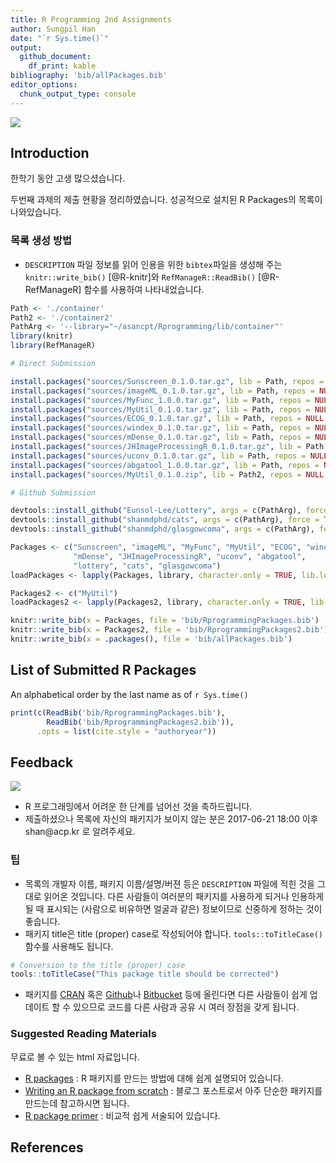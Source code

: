 ```yaml
---
title: R Programming 2nd Assignments
author: Sungpil Han
date: "`r Sys.time()`"
output: 
  github_document:
    df_print: kable
bibliography: 'bib/allPackages.bib'
editor_options: 
  chunk_output_type: console
---
```


![](gif/program.gif) 

## Introduction

한학기 동안 고생 많으셨습니다. 

두번째 과제의 제출 현황을 정리하였습니다. 성공적으로 설치된 R Packages의 목록이 나와있습니다.

### 목록 생성 방법

- `DESCRIPTION` 파일 정보를 읽어 인용을 위한 `bibtex`파일을 생성해 주는 `knitr::write_bib()` [@R-knitr]와 `RefManageR::ReadBib()` [@R-RefManageR] 함수를 사용하여 나타내었습니다. 

```r
Path <- './container'
Path2 <- './container2'
PathArg <- '--library="~/asancpt/Rprogramming/lib/container"'
library(knitr)
library(RefManageR)
```

```r
# Direct Submission

install.packages("sources/Sunscreen_0.1.0.tar.gz", lib = Path, repos = NULL, type = "source")
install.packages("sources/imageML_0.1.0.tar.gz", lib = Path, repos = NULL, type = "source") # Error
install.packages("sources/MyFunc_1.0.0.tar.gz", lib = Path, repos = NULL, type = "source") 
install.packages("sources/MyUtil_0.1.0.tar.gz", lib = Path, repos = NULL, type = "source") 
install.packages("sources/ECOG_0.1.0.tar.gz", lib = Path, repos = NULL, type = "source")
install.packages("sources/windex_0.1.0.tar.gz", lib = Path, repos = NULL, type = "source")
install.packages("sources/mDense_0.1.0.tar.gz", lib = Path, repos = NULL, type = "source")
install.packages("sources/JHImageProcessingR_0.1.0.tar.gz", lib = Path, repos = NULL, type = "source")
install.packages("sources/uconv_0.1.0.tar.gz", lib = Path, repos = NULL, type = "source")
install.packages("sources/abgatool_1.0.0.tar.gz", lib = Path, repos = NULL, type = "source")
install.packages("sources/MyUtil_0.1.0.zip", lib = Path2, repos = NULL, type = "binary")

# Github Submission

devtools::install_github("Eunsol-Lee/Lottery", args = c(PathArg), force = TRUE)
devtools::install_github("shanmdphd/cats", args = c(PathArg), force = TRUE)
devtools::install_github("shanmdphd/glasgowcoma", args = c(PathArg), force = TRUE)
```

```r
Packages <- c("Sunscreen", "imageML", "MyFunc", "MyUtil", "ECOG", "windex",
              "mDense", "JHImageProcessingR", "uconv", "abgatool",
              "lottery", "cats", "glasgowcoma")
loadPackages <- lapply(Packages, library, character.only = TRUE, lib.loc = Path)

Packages2 <- c("MyUtil")
loadPackages2 <- lapply(Packages2, library, character.only = TRUE, lib.loc = Path2)

knitr::write_bib(x = Packages, file = 'bib/RprogrammingPackages.bib')
knitr::write_bib(x = Packages2, file = 'bib/RprogrammingPackages2.bib')
knitr::write_bib(x = .packages(), file = 'bib/allPackages.bib')
```

## List of Submitted R Packages

An alphabetical order by the last name as of `r Sys.time()`

```r
print(c(ReadBib('bib/RprogrammingPackages.bib'),
        ReadBib('bib/RprogrammingPackages2.bib')), 
      .opts = list(cite.style = "authoryear"))
```

## Feedback

![](gif/awesome.gif)

- R 프로그래밍에서 어려운 한 단계를 넘어선 것을 축하드립니다.
- 제출하셨으나 목록에 자신의 패키지가 보이지 않는 분은 2017-06-21 18:00 이후 shan@acp.kr 로 알려주세요. 

### 팁

- 목록의 개발자 이름, 패키지 이름/설명/버젼 등은 `DESCRIPTION` 파일에 적힌 것을 그대로 읽어온 것입니다. 다른 사람들이 여러분의 패키지를 사용하게 되거나 인용하게 될 때 표시되는 (사람으로 비유하면 얼굴과 같은) 정보이므로 신중하게 정하는 것이 좋습니다.
- 패키지 title은 title (proper) case로 작성되어야 합니다. `tools::toTitleCase()` 함수를 사용해도 됩니다.
```r
# Conversion to the title (proper) case
tools::toTitleCase("This package title should be corrected")
```
- 패키지를 [CRAN](https://cran.r-project.org/web/packages/index.html) 혹은 [Github](https://github.com)나 [Bitbucket](https://bitbucket.org/) 등에 올린다면 다른 사람들이 쉽게 업데이트 할 수 있으므로 코드를 다른 사람과 공유 시 여러 장점을 갖게 됩니다.

### Suggested Reading Materials

무료로 볼 수 있는 html 자료입니다.

- [R packages](http://r-pkgs.had.co.nz/) : R 패키지를 만드는 방법에 대해 쉽게 설명되어 있습니다.
- [Writing an R package from scratch](https://hilaryparker.com/2014/04/29/writing-an-r-package-from-scratch/) : 블로그 포스트로서 아주 단순한 패키지를 만드는데 참고하시면 됩니다.
- [R package primer](http://kbroman.org/pkg_primer/) : 비교적 쉽게 서술되어 있습니다.

## References
